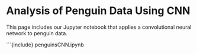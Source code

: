 # Analysis of Penguin Data Using CNN

This page includes our Jupyter notebook that applies a convolutional neural network to penguin data.

```{include} penguinsCNN.ipynb
